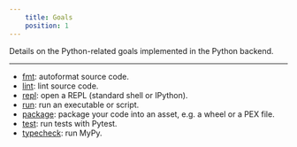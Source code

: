 ```yaml
---
    title: Goals
    position: 1
---
```


Details on the Python-related goals implemented in the Python backend.

---

* [fmt](./fmt.mdx): autoformat source code.
* [lint](./lint.mdx): lint source code.
* [repl](./repl.mdx): open a REPL (standard shell or IPython).
* [run](./run.mdx): run an executable or script.
* [package](./package.mdx): package your code into an asset, e.g. a wheel or a PEX file.
* [test](./test.mdx): run tests with Pytest.
* [typecheck](./typecheck.mdx): run MyPy.